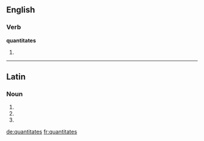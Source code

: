 ==English==

===Verb===
'''quantitates'''

# {{third-person singular of|quantitate}}

----

==Latin==

===Noun===
{{la-noun-form|quantitātēs}}

# {{inflection of|quantitas|quantitas|nom|p|lang=la}}
# {{inflection of|quantitas|quantitas|acc|p|lang=la}}
# {{inflection of|quantitas|quantitas|voc|p|lang=la}}

[[de:quantitates]]
[[fr:quantitates]]